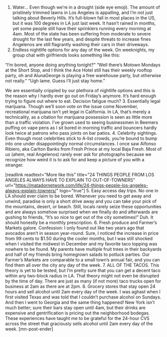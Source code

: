 1. Water… Even though we’re in a drought (side eye emoji).
The amount of pristinely trimmed lawns in Los Angeles is appalling, and I’m not just talking about Beverly Hills. It’s full-blown fall in most places in the US, but it was 100 degrees in LA just last week. It hasn’t rained in months, yet some people still have their sprinklers running every morning at 4am. Most of the state has been suffering from moderate to severe drought for the last few years, and despite threats to increase fines Angelenos are still flagrantly washing their cars in their driveways.
2. Endless nightlife options for any day of the week.
On weeknights, my group chat with girlfriends looks something like this:

“I’m bored, anyone doing anything tonight?”
“Well there’s Motown Mondays at the Short Stop, and I think the Ace Hotel still has their weekly rooftop party, oh and AlunaGeorge is playing a free warehouse party, but otherwise not really.”
“Ugh lame. Guess I’ll just stay home.”

We are essentially crippled by our plethora of nightlife options and this is the reason why I hardly ever go out on Friday’s anymore. It’s hard enough trying to figure out where to eat. Decision fatigue much?
3. Essentially legal marijuana.
Though we’ll soon vote on the issue come November, recreational marijuana isn’t yet legal in California. In LA, that’s merely a technicality, as a citation for marijuana possession is seen as little more than a traffic violation. I’ve grown used to seeing businessmen in Beemers puffing on vape pens as I sit bored in morning traffic and bouncers hardly look twice at patrons who pass joints on bar patios.
4. Celebrity sightings.
Even though most celebrities stick to A-list crowds, you’re bound to bump into one under disappointingly normal circumstances. I once saw Alfonso Ribiero, aka Carlton Banks from Fresh Prince at my local Baja Fresh. Most of us (ahem, real Angelenos) rarely ever ask for photographs because we recognize how weird it is to ask for and keep a picture of you with a stranger.

[readlink readtext="More like this" title="24 THINGS PEOPLE FROM LOS ANGELES ALWAYS HAVE TO EXPLAIN TO OUT-OF-TOWNERS" url="https://matadornetwork.com/life/24-things-people-los-angeles-always-explain-towners/" logo="true"]
5. Easy access day trips.
No one in LA should ever claim to be bored. Whenever you need to get away and unwind, paradise is only a short drive away and you can take your pick of the mountains, desert, or beach. Still, locals rarely seize these opportunities and are always somehow surprised when we finally do and afterwards are gushing to friends, “It’s so nice to get out of the city sometimes!” Duh. It should honestly be a monthly prescription.
6. Fresh produce and Farmer’s Markets galore.
Confession: I only found out like two years ago that avocados aren’t in season year-round. Sure, I noticed the increase in price from 99 cents to $1.50 during the cooler months, but I was still shocked when I visited the midwest in December and my favorite taco topping was nowhere to be found. My parents have multiple fruit trees in their backyards and half of my friends bring homegrown salads to potluck parties. Our Farmer’s Markets are comparable to a small town’s annual fair, and you can find them all over the city any day of the week.
7. ALL OF THE TACOS.
This theory is yet to be tested, but I’m pretty sure that you can get a decent taco within any two-block radius in LA. That theory might not even be disrupted by the time of day. There are just as many (if not more) taco trucks open for business at 2am as there are at 2pm.
8. Grocery stores that stay open 24 hours and sell alcohol until 2am every day of the week.
I was aghast when I first visited Texas and was told that I couldn’t purchase alcohol on Sundays. And then I went to Georgia and the same thing happened! New York isn’t much better; sure their bars stay open until 4am, but their drinks are expensive and gentrification is pricing out the neighborhood bodegas. These experiences have taught me to be grateful for the 24-hour CVS across the street that graciously sells alcohol until 2am every day of the week. [mn-post-ender]